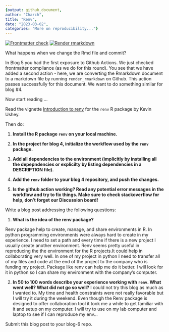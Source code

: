 ```yaml
---
{output: github_document,
author: "Charch",
title: "Renv",
date: "2023-03-02",
categories: "More on reproducibility..."}
---
```



<!-- README.md is generated from README.Rmd. Please edit that file -->
<!-- badges: start -->
[![Frontmatter check](../../actions/workflows/check-yaml.yaml/badge.svg)](../../actions/workflows/check-yaml.yaml)
[![Render rmarkdown](../../actions/workflows/render-rmarkdown.yaml/badge.svg)](../../actions/workflows/render-rmarkdown.yaml)
<!-- badges: end -->

What happens when we change the Rmd file and commit?

In Blog 5 you had the first exposure to Github Actions. 
We just checked frontmatter compliance (as we do for this round).
You see that we have added a second action - here, we are converting the Rmarkdown document to a markdown file by running `render_rmarkdown` on Github. This action passes successfully for this document. We want to do something similar for blog #4.


Now start reading ...


Read the vignette [Introduction to renv](https://rstudio.github.io/renv/articles/renv.html) for the `renv` R package by Kevin Ushey.

Then do:

1. **Install the R package `renv` on your local machine.**

2. **In the project for blog 4, initialize the workflow used by the `renv` package.**

3. **Add all dependencies to the environment (implicitly by installing all the depepndencies or explicilty by listing dependencies in a DESCRIPTION file).**

4. **Add the `renv` folder to your blog 4 repository, and push the changes.**

5. **Is the github action working? Read any potential error messages in the workflow and try to fix things. Make sure to check stackoverflow for help, don't forget our Discussion board!**


Write a blog post addressing the following questions: 

1. **What is the idea of the renv package?**

Renv package help to create, manage, and share environments in R. In python programming environments were always hard to create in my experience. I need to set a path and every time if there is a new project I usually create another environment. Renv seems pretty useful in reproducing the the environment for the R projects.It could help in collaborating very well. In one of my project in python I need to transfer all of my files and code at the end of the project to the company who is funding my project. Package like renv can help me do it better. I will look for it in python so I can share my environment with the company's computer.

2. **In 50 to 100 words describe your experience working with `renv`. What went well? What did not go so well?**
I could not try this blog as much as I wanted to. My time and health constraints were not really favorable but I will try it during the weekend. Even though the Renv package is designed to offer collaboration tool it took me a while to get familiar with it and setup on my computer. I will try to use on my lab computer and laptop to see if I can reproduce my env...

Submit this blog post to your blog-6 repo. 

